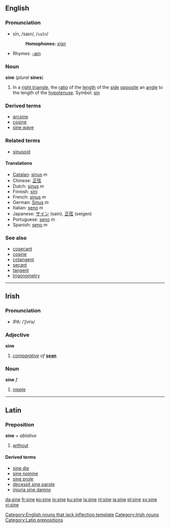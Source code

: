 ==English==
===Pronunciation===
*sīn, /saɪn/, /<tt>saIn</tt>/
*:'''Homophones:''' [[sign]]
*Rhymes: [[Rhymes:English:-aɪn|-aɪn]]

===Noun===

'''sine''' (''plural'' '''sines''')
#{{trigonometry}} In a [[right triangle]], the [[ratio]] of the [[length]] of the [[side]] [[opposite]] an [[angle]] to the length of the [[hypotenuse]]. Symbol: [[sin]]
<!--These definitions are exactly equivalent to the definition above, and so do not define different senses of the word:
#{{mathematics}} The [[y-coordinate|''y''-coordinate]] of the [[point]] on the [[unit]] [[circle]] at the given [[anticlockwise]] angle from the ''x'' [[axis]].
#{{mathematics}} The [[sum]] of the [[real]] or [[complex]] [[power series]]
::<math>\sum_1^\infty{{(-1)^{n-1}}\over{(2n-1)!}}x^{2n-1}</math>
-->

===Derived terms===
*[[arcsine]]
*[[cosine]]
*[[sine wave]]

===Related terms===
*[[sinusoid]]

====Translations====
*[[Catalan]]: [[sinus#Catalan|sinus]] ''m''
*Chinese: [[正弦]]
*Dutch: [[sinus#Dutch|sinus]] ''m''
*Finnish: [[sini]]
*French: [[sinus#French|sinus]] ''m''
*German: [[Sinus#German|Sinus]] ''m''
*Italian: [[seno#Italian|seno]] ''m''
*Japanese: [[サイン]] (sain), [[正弦]] (seigen)
*Portuguese: [[seno#Portuguese|seno]] ''m''
*Spanish: [[seno#Spanish|seno]] ''m''

===See also===
*[[cosecant]]
*[[cosine]]
*[[cotangent]]
*[[secant]]
*[[tangent]]
*[[trigonometry]]

----

==Irish==
===Pronunciation===
*IPA: /ˈʃinʲə/

===Adjective===
'''sine'''

#''[[comparative]] of'' '''[[sean#Irish|sean]]'''

===Noun===
'''sine''' ''f''

# [[nipple]]

----

==Latin==
===Preposition===
'''sine''' ''+ ablative''

#[[without]]

====Derived terms====
*[[sine die]]
* [[sine nomine]]
*[[sine prole]]
*[[decessit sine parole]]
*[[injuria sine damno]]

[[Category:English nouns that lack inflection template]]
[[Category:Irish nouns]]
[[Category:Latin prepositions]]

[[da:sine]]
[[fr:sine]]
[[ko:sine]]
[[io:sine]]
[[ku:sine]]
[[la:sine]]
[[nl:sine]]
[[ja:sine]]
[[pl:sine]]
[[sv:sine]]
[[vi:sine]]